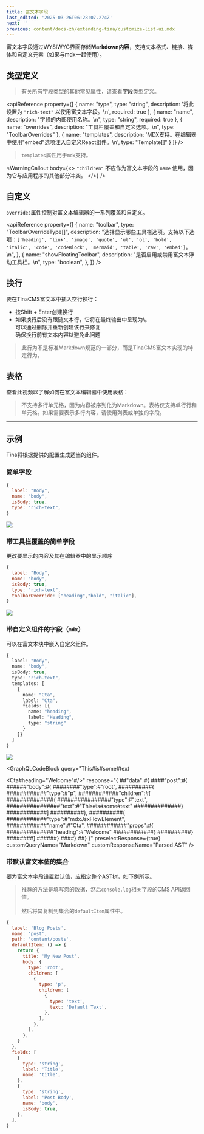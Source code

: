 ```yaml
---
title: 富文本字段
last_edited: '2025-03-26T06:28:07.274Z'
next: ''
previous: content/docs-zh/extending-tina/customize-list-ui.mdx
---
```


富文本字段通过WYSIWYG界面存储**Markdown内容**，支持文本格式、链接、媒体和自定义元素（如果与mdx一起使用）。

## 类型定义

> 有关所有字段类型的其他常见属性，请查看[字段](/docs/reference/fields)类型定义。

<apiReference
  property={[
    {
      name: "type",
      type: "string",
      description: '将此设置为 `"rich-text"` 以使用富文本字段。\n',
      required: true
    },
    {
      name: "name",
      description: "字段的内部使用名称。\n",
      type: "string",
      required: true
    },
    {
      name: "overrides",
      description: "工具栏覆盖和自定义选项。\n",
      type: "ToolbarOverrides"
    },
    {
      name: "templates",
      description:
        'MDX支持。在编辑器中使用"embed"选项注入自定义React组件。\n',
      type: "Template[]"
    }
  ]}
/>

> `templates`属性用于`mdx`支持。

<WarningCallout
  body={<>
    `"children"` 不应作为富文本字段的 `name` 使用，因为它与应用程序的其他部分冲突。
  </>}
/>

## 自定义

`overrides`属性控制对富文本编辑器的一系列覆盖和自定义。

<apiReference
  property={[
    {
      name: "toolbar",
      type: "ToolbarOverrideType[]",
      description: "选择显示哪些工具栏选项。支持以下选项：`['heading', 'link', 'image', 'quote', 'ul', 'ol', 'bold', 'italic', 'code', 'codeBlock', 'mermaid', 'table', 'raw', 'embed']`。\n",
    },
    {
      name: "showFloatingToolbar",
      description: "是否启用或禁用富文本浮动工具栏。\n",
      type: "boolean",
    },
  ]}
/>

## 换行

要在TinaCMS富文本中插入空行换行：

* 按Shift + Enter创建换行
* 如果换行后没有跟随文本行，它将在最终输出中呈现为\。\
  可以通过删除并重新创建该行来修复\
  确保换行前有文本内容以避免此问题

> 此行为不是标准Markdown规范的一部分，而是TinaCMS富文本实现的特定行为。

## 表格

查看此视频以了解如何在富文本编辑器中使用表格：

<Youtube embedSrc="https://www.youtube.com/embed/DnNTaS7lYZY?si=OoLw1D-to5qiHVNF" />

> 不支持多行单元格，因为内容被序列化为Markdown。表格仅支持单行行和单元格。如果需要表示多行内容，请使用列表或单独的字段。

***

## 示例

Tina将根据提供的配置生成适当的组件。

### 简单字段

```javascript
{
  label: "Body",
  name: "body",
  isBody: true,
  type: "rich-text",
}
```

![](/img/docs/reference/rtf.png)

### 带工具栏覆盖的简单字段

更改要显示的内容及其在编辑器中的显示顺序

```javascript
{
  label: "Body",
  name: "body",
  isBody: true,
  type: "rich-text",
  toolbarOverride: ["heading","bold", "italic"],
}
```

![](/img/docs/reference/blog-post.png)

### 带自定义组件的字段（`mdx`）

可以在富文本块中嵌入自定义组件。

```ts
{
  label: "Body",
  name: "body",
  isBody: true,
  type: "rich-text",
  templates: [
    {
      name: "Cta",
      label: "Cta",
      fields: [{
        name: "heading",
        label: "Heading",
        type: "string"
      }
    ]}
  ]
}
```

![](/img/docs/reference/custom-template.png)

<GraphQLCodeBlock
  query="This#is#some#text

  <Cta#heading=&#x22;Welcome&#x22;#/>"
  response="{
  ##&#x22;data&#x22;:#{
  ####&#x22;post&#x22;:#{
  ######&#x22;body&#x22;:#{
  ########&#x22;type&#x22;:#&#x22;root&#x22;,
  ##########{
  ############&#x22;type&#x22;:#&#x22;p&#x22;,
  ############&#x22;children&#x22;:#[
  ##############{
  ################&#x22;type&#x22;:#&#x22;text&#x22;,
  ################&#x22;text&#x22;:#&#x22;This#is#some#text&#x22;
  ##############}
  ############]
  ##########},
  ##########{
  ############&#x22;type&#x22;:#&#x22;mdxJsxFlowElement&#x22;,
  ############&#x22;name&#x22;:#&#x22;Cta&#x22;,
  ############&#x22;props&#x22;:#{
  ##############&#x22;heading&#x22;:#&#x22;Welcome&#x22;
  ############}
  ##########}
  ########]
  ######}
  ####}
  ##}
  }"
  preselectResponse={true}
  customQueryName="Markdown"
  customResponseName="Parsed AST"
/>

### 带默认富文本值的集合

要为富文本字段设置默认值，应指定整个AST树，如下例所示。

> 推荐的方法是填写您的数据，然后`console.log`相关字段的CMS API返回值。\
> \
> 然后将其复制到集合的`defaultItem`属性中。

```javascript
{
  label: 'Blog Posts',
  name: 'post',
  path: 'content/posts',
  defaultItem: () => {
    return {
      title: 'My New Post',
      body: {
        type: 'root',
        children: [
          {
            type: 'p',
            children: [
              {
                type: 'text',
                text: 'Default Text',
              },
            ],
          },
        ],
      },
    }
  },
  fields: [
    {
      type: 'string',
      label: 'Title',
      name: 'title',
    },
    {
      type: 'string',
      label: 'Post Body',
      name: 'body',
      isBody: true,
    },
  ],
}
```
